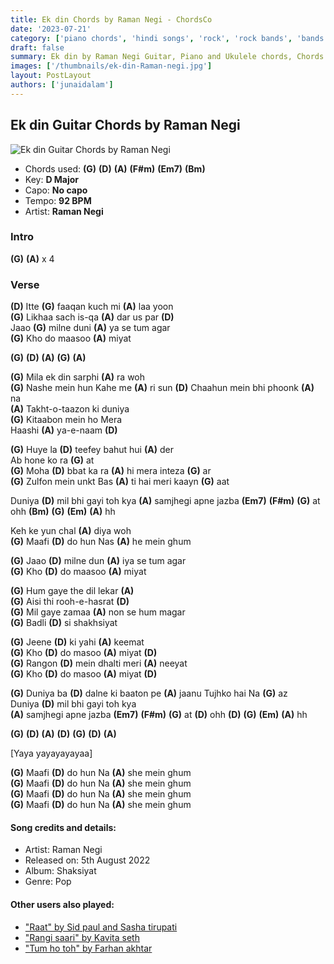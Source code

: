 ```yaml
---
title: Ek din Chords by Raman Negi - ChordsCo
date: '2023-07-21'
category: ['piano chords', 'hindi songs', 'rock', 'rock bands', 'bands']
draft: false
summary: Ek din by Raman Negi Guitar, Piano and Ukulele chords, Chords used - (G) (D) (A) (F#m) (Em7) (Bm) ,  Key -  D Major.
images: ['/thumbnails/ek-din-Raman-negi.jpg']
layout: PostLayout
authors: ['junaidalam']
---
```


## Ek din Guitar Chords by Raman Negi

![Ek din Guitar Chords by Raman Negi](/thumbnails/ek-din-Raman-negi.jpg)

- Chords used: **(G)** **(D)** **(A)** **(F#m)** **(Em7)** **(Bm)**
- Key: **D Major**
- Capo: **No capo**
- Tempo: **92 BPM**
- Artist: **Raman Negi**

### Intro

**(G)** **(A)** x 4

### Verse

**(D)** Itte **(G)** faaqan kuch mi **(A)** laa yoon\
**(G)** Likhaa sach is-qa **(A)** dar us par **(D)**\
Jaao **(G)** milne duni **(A)** ya se tum agar\
**(G)** Kho do maasoo **(A)** miyat

**(G)** **(D)** **(A)** **(G)** **(A)**

**(G)** Mila ek din sarphi **(A)** ra woh\
**(G)** Nashe mein hun Kahe me **(A)** ri sun **(D)** Chaahun mein bhi phoonk **(A)** na\
**(A)** Takht-o-taazon ki duniya\
**(G)** Kitaabon mein ho Mera\
Haashi **(A)** ya-e-naam **(D)**

**(G)** Huye la **(D)** teefey bahut hui **(A)** der\
Ab hone ko ra **(G)** at\
**(G)** Moha **(D)** bbat ka ra **(A)** hi mera inteza **(G)** ar\
**(G)** Zulfon mein unkt Bas **(A)** ti hai meri kaayn **(G)** aat

Duniya **(D)** mil bhi gayi toh kya **(A)** samjhegi apne jazba **(Em7)** **(F#m)** **(G)** at\
ohh **(Bm)** **(G)** **(Em)** **(A)** hh

Keh ke yun chal **(A)** diya woh\
**(G)** Maafi **(D)** do hun Nas **(A)** he mein ghum

**(G)** Jaao **(D)** milne dun **(A)** iya se tum agar\
**(G)** Kho **(D)** do maasoo **(A)** miyat

**(G)** Hum gaye the dil lekar **(A)**\
**(G)** Aisi thi rooh-e-hasrat **(D)**\
**(G)** Mil gaye zamaa **(A)** non se hum magar\
**(G)** Badli **(D)** si shakhsiyat

**(G)** Jeene **(D)** ki yahi **(A)** keemat\
**(G)** Kho **(D)** do masoo **(A)** miyat **(D)**\
**(G)** Rangon **(D)** mein dhalti meri **(A)** neeyat\
**(G)** Kho **(D)** do masoo **(A)** miyat **(D)**

**(G)** Duniya ba **(D)** dalne ki baaton pe **(A)** jaanu Tujhko hai Na **(G)** az\
Duniya **(D)** mil bhi gayi toh kya\
**(A)** samjhegi apne jazba **(Em7)** **(F#m)** **(G)** at **(D)** ohh **(D)** **(G)** **(Em)** **(A)** hh

**(G)** **(D)** **(A)** **(D)** **(G)** **(D)** **(A)**

[Yaya yayayayayaa]

**(G)** Maafi **(D)** do hun Na **(A)** she mein ghum\
**(G)** Maafi **(D)** do hun Na **(A)** she mein ghum\
**(G)** Maafi **(D)** do hun Na **(A)** she mein ghum\
**(G)** Maafi **(D)** do hun Na **(A)** she mein ghum

#### Song credits and details:

- Artist: Raman Negi
- Released on: 5th August 2022
- Album: Shaksiyat
- Genre: Pop

#### Other users also played:

- ["Raat" by Sid paul and Sasha tirupati](https://www.chordsco.com/chords/raat-chords-by-sid-paul-and-sasha-tirupati)
- ["Rangi saari" by Kavita seth](https://www.chordsco.com/chords/rangi-saari-chords-by-kavita-seth)
- ["Tum ho toh" by Farhan akhtar](https://www.chordsco.com/chords/tum-ho-toh-guitar-chords-by-farhan-akhtar)
